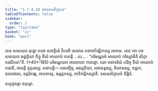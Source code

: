 ```yaml
---
title: "1.7.4.10 អាលោបសិក្ខាបទ"
tableOfContents: false
sidebar:
  order: 2
type: "tipitaka"
basket: "vi"
book: "paci"
---
```



<DynamicBreadcrumb />

<Division number="616" book="paci">

<Paragraph number="1884" book="paci">
តេន សមយេន ពុទ្ធោ ភគវា សាវត្ថិយំ វិហរតិ ជេតវនេ អនាថបិណ្ឌិកស្ស អារាមេ. តេន ខោ បន សមយេន ឆព្ពគ្គិយា ភិក្ខូ ទីឃំ អាលោបំ ករោន្តិ …បេ… .
</Paragraph>

<Paragraph number="1885" book="paci">
<Emphasis>“បរិមណ្ឌលំ អាលោបំ ករិស្សាមីតិ សិក្ខា ករណីយា”</Emphasis>តិ. (*40*:<Emphasis>185</Emphasis>)
</Paragraph>

<Paragraph number="1886" book="paci">
បរិមណ្ឌលោ អាលោបោ កាតព្ពោ. យោ អនាទរិយំ បដិច្ច ទីឃំ អាលោបំ ករោតិ, អាបត្តិ ទុក្កដស្ស.
</Paragraph>

<Paragraph number="1887" book="paci">
អនាបត្តិ— អសញ្ចិច្ច, អស្សតិយា, អជានន្តស្ស, គិលានស្ស, ខជ្ជកេ, ផលាផលេ, ឧត្តរិភង្គេ, អាបទាសុ, ឧម្មត្តកស្ស, អាទិកម្មិកស្សាតិ.

</Paragraph>
</Division>

<Paragraph number="1888" type="center" book="paci">
ទសមសិក្ខាបទំ និដ្ឋិតំ.

  
សក្កច្ចវគ្គោ ចតុត្ថោ.
</Paragraph>